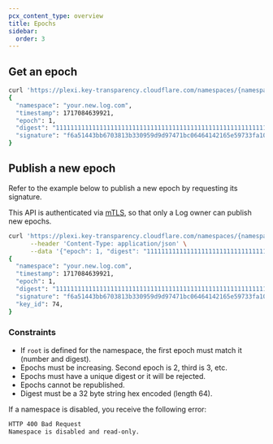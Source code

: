 ```yaml
---
pcx_content_type: overview
title: Epochs
sidebar:
  order: 3
---
```


## Get an epoch

```sh
curl 'https://plexi.key-transparency.cloudflare.com/namespaces/{namespace}/audits/1'
{
  "namespace": "your.new.log.com",
  "timestamp": 1717084639921,
  "epoch": 1,
  "digest": "1111111111111111111111111111111111111111111111111111111111111111",
  "signature": "f6a51443bb6703813b330959d9d97471bc06464142165e59733fa102a18b052782a5307d59c31b8b13c1af7dfff6f6e7bf44e880d44e26e96c50a72f72a30c07"
}
```

## Publish a new epoch

Refer to the example below to publish a new epoch by requesting its signature.

This API is authenticated via [mTLS](https://www.cloudflare.com/learning/access-management/what-is-mutual-tls/), so that only a Log owner can publish new epochs.

```sh
curl 'https://plexi.key-transparency.cloudflare.com/namespaces/{namespace}/audits' \
      --header 'Content-Type: application/json' \
      --data '{"epoch": 1, "digest": "1111111111111111111111111111111111111111111111111111111111111111"}'
{
  "namespace": "your.new.log.com",
  "timestamp": 1717084639921,
  "epoch": 1,
  "digest": "1111111111111111111111111111111111111111111111111111111111111111",
  "signature": "f6a51443bb6703813b330959d9d97471bc06464142165e59733fa102a18b052782a5307d59c31b8b13c1af7dfff6f6e7bf44e880d44e26e96c50a72f72a30c07",
  "key_id": 74,
}
```

### Constraints

- If `root` is defined for the namespace, the first epoch must match it (number and digest).
- Epochs must be increasing. Second epoch is 2, third is 3, etc.
- Epochs must have a unique digest or it will be rejected.
- Epochs cannot be republished. 
- Digest must be a 32 byte string hex encoded (length 64).

If a namespace is disabled, you receive the following error:

```txt
HTTP 400 Bad Request
Namespace is disabled and read-only.
```
